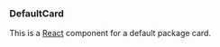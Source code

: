 

<Meta title="DefaultCard" component={DefaultCard} />


### DefaultCard

This is a [React](https://reactjs.org/) component for a default package card.

<ArgsTable of={DefaultCard} />

<Canvas>
  <Story name="Default">
    <Row>
      <DefaultCard
        data={{
          package: {
            charms: [
              {
                display_name: "Traefik Ingress",
                name: "traefik-k8s",
              },
              {
                display_name: "MicroK8s",
                name: "microk8s",
              },
              {
                display_name: "Kafka",
                name: "kafka",
              },
              {
                display_name: "PostgreSQL",
                name: "postgresql",
              },
              {
                display_name: "Prometheus",
                name: "prometheus-k8s",
              },
              {
                display_name: "Landscape Server",
                name: "landscape-server",
              },
              {
                display_name: "Grafana",
                name: "grafana-k8s",
              },
              {
                display_name: "LXD",
                name: "lxd",
              },
            ],
            description:
              "Privacy-oriented voice, video, chat, and conference platform and SIP phone",
            display_name: "Jami",
            icon_url:
              "https://dashboard.snapcraft.io/site_media/appmedia/2020/11/jami-512.png",
            name: "jami",
            platforms: ["vm", "kubernetes"],
          },
          publisher: {
            display_name: "Savoir-faire Linux",
            name: "sfljami",
            validation: "star",
          },
          ratings: {
            value: 4,
            count: 50,
          },
        }}
      />
    </Row>
  </Story>
</Canvas>

<Canvas>
  <Story name="No heading">
    <Row>
      <DefaultCard
        data={{
          package: {
            charms: [
              {
                display_name: "Traefik Ingress",
                name: "traefik-k8s",
              },
              {
                display_name: "MicroK8s",
                name: "microk8s",
              },
              {
                display_name: "Kafka",
                name: "kafka",
              },
              {
                display_name: "PostgreSQL",
                name: "postgresql",
              },
              {
                display_name: "Prometheus",
                name: "prometheus-k8s",
              },
              {
                display_name: "Landscape Server",
                name: "landscape-server",
              },
              {
                display_name: "Grafana",
                name: "grafana-k8s",
              },
              {
                display_name: "LXD",
                name: "lxd",
              },
            ],
            description:
              "Privacy-oriented voice, video, chat, and conference platform and SIP phone",
            display_name: "",
            icon_url:
              "https://dashboard.snapcraft.io/site_media/appmedia/2020/11/jami-512.png",
            name: "",
            platforms: ["vm", "kubernetes"],
          },
          publisher: {
            display_name: "Savoir-faire Linux",
            name: "sfljami",
            validation: "star",
          },
          ratings: {
            value: 4,
            count: 50,
          },
        }}
      />
    </Row>
  </Story>
</Canvas>

<Canvas>
  <Story name="Long description">
    <Row>
      <Col size={3}>
        <DefaultCard
          data={{
            package: {
              charms: [
                {
                  display_name: "Traefik Ingress",
                  name: "traefik-k8s",
                },
                {
                  display_name: "MicroK8s",
                  name: "microk8s",
                },
                {
                  display_name: "Kafka",
                  name: "kafka",
                },
                {
                  display_name: "PostgreSQL",
                  name: "postgresql",
                },
                {
                  display_name: "Prometheus",
                  name: "prometheus-k8s",
                },
                {
                  display_name: "Landscape Server",
                  name: "landscape-server",
                },
                {
                  display_name: "Grafana",
                  name: "grafana-k8s",
                },
                {
                  display_name: "LXD",
                  name: "lxd",
                },
              ],
              description:
                "Privacy-oriented voice, video, chat, and conference platform and SIP phone. Privacy-oriented voice, video, chat, and conference platform and SIP phone. Privacy-oriented voice, video, chat, and conference platform and SIP phone. Privacy-oriented voice, video, chat, and conference platform and SIP phone. Privacy-oriented voice, video, chat, and conference platform and SIP phone. Privacy-oriented voice, video, chat, and conference platform and SIP phone",
              display_name: "Jami",
              icon_url:
                "https://dashboard.snapcraft.io/site_media/appmedia/2020/11/jami-512.png",
              name: "jami",
              platforms: ["vm", "kubernetes"],
            },
            publisher: {
              display_name: "Savoir-faire Linux",
              name: "sfljami",
              validation: "star",
            },
            ratings: {
              value: 4,
              count: 50,
            },
          }}
        />
      </Col>
    </Row>
  </Story>
</Canvas>
